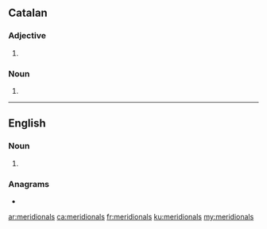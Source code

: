 ==Catalan==

===Adjective===
{{ca-adj-form}}

# {{plural of|meridional|lang=ca}}

===Noun===
{{ca-noun-form}}

# {{plural of|meridional|lang=ca}}
----
==English==

===Noun===
{{head|en|noun plural form}}

# {{plural of|meridional|lang=en}}

===Anagrams===
* {{l|en|mineraloids}}

[[ar:meridionals]]
[[ca:meridionals]]
[[fr:meridionals]]
[[ku:meridionals]]
[[my:meridionals]]